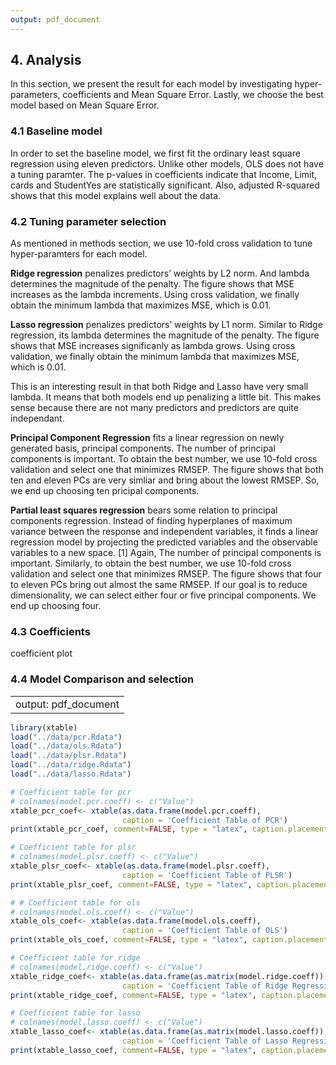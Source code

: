 ```yaml
---
output: pdf_document
---
```

## 4. Analysis
In this section, we present the result for each model by investigating hyper-parameters, coefficients and Mean Square Error. Lastly, we choose the best model based on Mean Square Error.

### 4.1 Baseline model
In order to set the baseline model, we first fit the ordinary least square regression using eleven predictors. Unlike other models, OLS does not have a tuning paramter. The p-values in coefficients indicate that Income, Limit, cards and StudentYes are statistically significant. Also, adjusted R-squared shows that this model explains well about the data. 

### 4.2 Tuning parameter selection
As mentioned in methods section, we use 10-fold cross validation to tune hyper-paramters for each model. 

**Ridge regression** penalizes predictors' weights by L2 norm. And lambda determines the magnitude of the penalty. The figure shows that MSE increases as the lambda increments. Using cross validation, we finally obtain the minimum lambda that maximizes MSE, which is 0.01. 

**Lasso regression** penalizes predictors' weights by L1 norm. Similar to Ridge regression, its lambda determines the magnitude of the penalty. The figure shows that MSE increases significanly as lambda grows. Using cross validation, we finally obtain the minimum lambda that maximizes MSE, which is 0.01. 

This is an interesting result in that both Ridge and Lasso have very small lambda. It means that both models end up penalizing a little bit. This makes sense because there are not many predictors and predictors are quite independant. 

**Principal Component Regression** fits a linear regression on newly generated basis, principal components. The number of principal components is important. To obtain the best number, we use 10-fold cross validation and select one that minimizes RMSEP. The figure shows that both ten and eleven PCs are very simliar and bring about the lowest RMSEP. So, we end up choosing ten pricipal components.

**Partial least squares regression** bears some relation to principal components regression. Instead of finding hyperplanes of maximum variance between the response and independent variables, it finds a linear regression model by projecting the predicted variables and the observable variables to a new space. [1] Again, The number of principal components is important. Similarly, to obtain the best number, we use 10-fold cross validation and select one that minimizes RMSEP. The figure shows that four to eleven PCs bring out almost the same RMSEP. If our goal is to reduce dimensionality, we can select either four or five principal components. We end up choosing four.

### 4.3 Coefficients

coefficient plot

### 4.4 Model Comparison and selection


---
output: pdf_document
---
```r
library(xtable)
load("../data/pcr.Rdata")
load("../data/ols.Rdata")
load("../data/plsr.Rdata")
load("../data/ridge.Rdata")
load("../data/lasso.Rdata")
```


```r
# Coefficient table for pcr
# colnames(model.pcr.coeff) <- c("Value")
xtable_pcr_coef<- xtable(as.data.frame(model.pcr.coeff), 
                         caption = 'Coefficient Table of PCR')
print(xtable_pcr_coef, comment=FALSE, type = "latex", caption.placement = 'top')
```

```r
# Coefficient table for plsr
# colnames(model.plsr.coeff) <- c("Value")
xtable_plsr_coef<- xtable(as.data.frame(model.plsr.coeff), 
                         caption = 'Coefficient Table of PLSR')
print(xtable_plsr_coef, comment=FALSE, type = "latex", caption.placement = 'top')
```

```r
# # Coefficient table for ols
# colnames(model.ols.coeff) <- c("Value")
xtable_ols_coef<- xtable(as.data.frame(model.ols.coeff),
                         caption = 'Coefficient Table of OLS')
print(xtable_ols_coef, comment=FALSE, type = "latex", caption.placement = 'top')
```

```r
# Coefficient table for ridge
# colnames(model.ridge.coeff) <- c("Value")
xtable_ridge_coef<- xtable(as.data.frame(as.matrix(model.ridge.coeff)), 
                         caption = 'Coefficient Table of Ridge Regression')
print(xtable_ridge_coef, comment=FALSE, type = "latex", caption.placement = 'top')
```

```r
# Coefficient table for lasso
# colnames(model.lasso.coeff) <- c("Value")
xtable_lasso_coef<- xtable(as.data.frame(as.matrix(model.lasso.coeff)), 
                         caption = 'Coefficient Table of Lasso Regression')
print(xtable_lasso_coef, comment=FALSE, type = "latex", caption.placement = 'top')
```

\begin{figure}[!hb]
  \centering
    \includegraphics[width=70mm]{../images/conditional-boxplot-Student.png}
      \caption{Conditional Boxplot on Student}
\end{figure}

